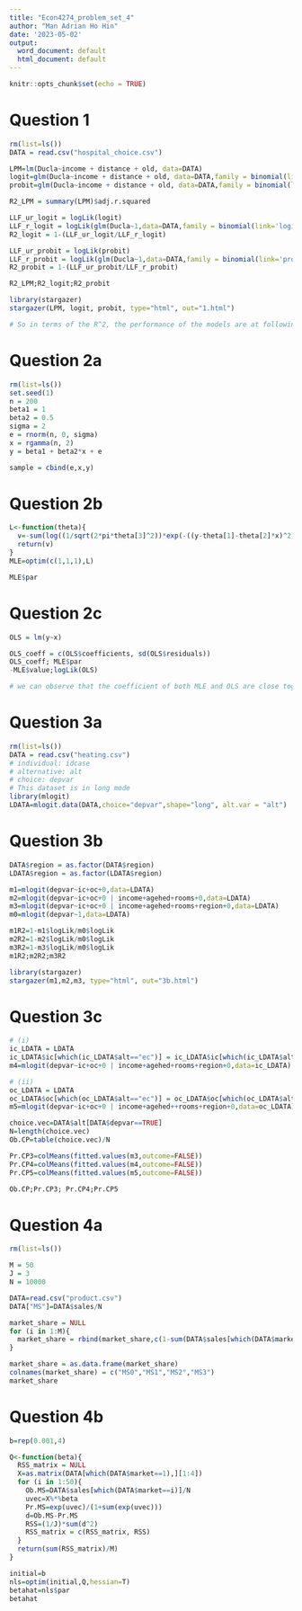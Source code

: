 ```yaml
---
title: "Econ4274_problem_set_4"
author: "Man Adrian Ho Hin"
date: '2023-05-02'
output:
  word_document: default
  html_document: default
---
```


```r
knitr::opts_chunk$set(echo = TRUE)
```

# Question 1
```r
rm(list=ls())
DATA = read.csv("hospital_choice.csv")

LPM=lm(Ducla~income + distance + old, data=DATA)
logit=glm(Ducla~income + distance + old, data=DATA,family = binomial(link='logit'))
probit=glm(Ducla~income + distance + old, data=DATA,family = binomial(link='probit'))

R2_LPM = summary(LPM)$adj.r.squared

LLF_ur_logit = logLik(logit)
LLF_r_logit = logLik(glm(Ducla~1,data=DATA,family = binomial(link='logit')))
R2_logit = 1-(LLF_ur_logit/LLF_r_logit)

LLF_ur_probit = logLik(probit)
LLF_r_probit = logLik(glm(Ducla~1,data=DATA,family = binomial(link='probit')))
R2_probit = 1-(LLF_ur_probit/LLF_r_probit)

R2_LPM;R2_logit;R2_probit

library(stargazer)
stargazer(LPM, logit, probit, type="html", out="1.html")

# So in terms of the R^2, the performance of the models are at following ranking: linear > logit > probit
```

# Question 2a
```r
rm(list=ls())
set.seed(1)
n = 200
beta1 = 1
beta2 = 0.5
sigma = 2
e = rnorm(n, 0, sigma)
x = rgamma(n, 2)
y = beta1 + beta2*x + e

sample = cbind(e,x,y)
```

# Question 2b
```r
L<-function(theta){
  v=-sum(log((1/sqrt(2*pi*theta[3]^2))*exp(-((y-theta[1]-theta[2]*x)^2)/(2*theta[3]^2))))
  return(v)
}
MLE=optim(c(1,1,1),L)

MLE$par
```

# Question 2c
```r
OLS = lm(y~x)

OLS_coeff = c(OLS$coefficients, sd(OLS$residuals))
OLS_coeff; MLE$par
-MLE$value;logLik(OLS)

# we can observe that the coefficient of both MLE and OLS are close together, also close to the true parameters of interest. The OLS might be better as a slightly closer estimations for beta1 and sigma, lower in the beta2 with extremely small value.
```

# Question 3a
```r
rm(list=ls())
DATA = read.csv("heating.csv")
# individual: idcase
# alternative: alt
# choice: depvar
# This dataset is in long mode
library(mlogit)
LDATA=mlogit.data(DATA,choice="depvar",shape="long", alt.var = "alt")
```

# Question 3b
```r
DATA$region = as.factor(DATA$region)
LDATA$region = as.factor(LDATA$region)

m1=mlogit(depvar~ic+oc+0,data=LDATA)
m2=mlogit(depvar~ic+oc+0 | income+agehed+rooms+0,data=LDATA)
m3=mlogit(depvar~ic+oc+0 | income+agehed+rooms+region+0,data=LDATA)
m0=mlogit(depvar~1,data=LDATA)

m1R2=1-m1$logLik/m0$logLik
m2R2=1-m2$logLik/m0$logLik
m3R2=1-m3$logLik/m0$logLik
m1R2;m2R2;m3R2

library(stargazer)
stargazer(m1,m2,m3, type="html", out="3b.html")
```

# Question 3c
```r
# (i)
ic_LDATA = LDATA
ic_LDATA$ic[which(ic_LDATA$alt=="ec")] = ic_LDATA$ic[which(ic_LDATA$alt=="ec")]*0.9
m4=mlogit(depvar~ic+oc+0 | income+agehed+rooms+region+0,data=ic_LDATA)

# (ii)
oc_LDATA = LDATA
oc_LDATA$oc[which(oc_LDATA$alt=="ec")] = oc_LDATA$oc[which(oc_LDATA$alt=="ec")]*0.9
m5=mlogit(depvar~ic+oc+0 | income+agehed++rooms+region+0,data=oc_LDATA)

choice.vec=DATA$alt[DATA$depvar==TRUE]
N=length(choice.vec)
Ob.CP=table(choice.vec)/N

Pr.CP3=colMeans(fitted.values(m3,outcome=FALSE))
Pr.CP4=colMeans(fitted.values(m4,outcome=FALSE))
Pr.CP5=colMeans(fitted.values(m5,outcome=FALSE))

Ob.CP;Pr.CP3; Pr.CP4;Pr.CP5
```


# Question 4a
```r
rm(list=ls())

M = 50
J = 3
N = 10000

DATA=read.csv("product.csv")
DATA["MS"]=DATA$sales/N

market_share = NULL
for (i in 1:M){
  market_share = rbind(market_share,c(1-sum(DATA$sales[which(DATA$market==i)]/N),DATA$sales[which(DATA$market==i)]/N))
}

market_share = as.data.frame(market_share)
colnames(market_share) = c("MS0","MS1","MS2","MS3")
market_share
```

# Question 4b
```r
b=rep(0.001,4)

Q<-function(beta){
  RSS_matrix = NULL
  X=as.matrix(DATA[which(DATA$market==1),][1:4])
  for (i in 1:50){
    Ob.MS=DATA$sales[which(DATA$market==i)]/N
    uvec=X%*%beta
    Pr.MS=exp(uvec)/(1+sum(exp(uvec)))
    d=Ob.MS-Pr.MS
    RSS=(1/J)*sum(d^2)
    RSS_matrix = c(RSS_matrix, RSS)
  }
  return(sum(RSS_matrix)/M)
}

initial=b
nls=optim(initial,Q,hessian=T)
betahat=nls$par
betahat
```